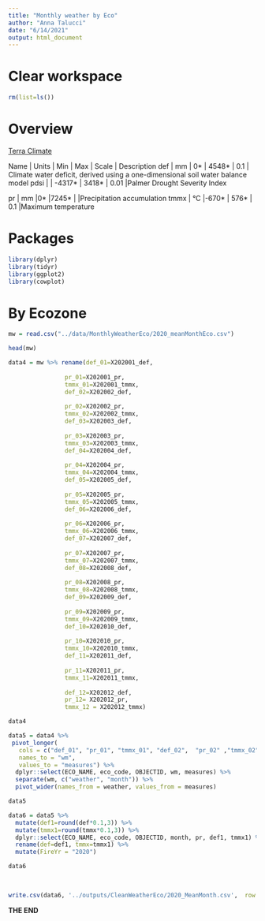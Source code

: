 ```yaml
---
title: "Monthly weather by Eco"
author: "Anna Talucci"
date: "6/14/2021"
output: html_document
---
```



# Clear workspace

```r
rm(list=ls()) 
```


# Overview
[Terra Climate](https://developers.google.com/earth-engine/datasets/catalog/IDAHO_EPSCOR_TERRACLIMATE#bands)

Name    |	Units   |	Min	  |  Max   |	Scale	    | Description
def	    |   mm	  |   0*  |  4548* |	0.1	      | Climate water deficit, derived using a one-dimensional soil water balance model
pdsi    |		       | -4317*	| 3418*	| 0.01	     |Palmer Drought Severity Index

pr      |	mm	    |0*	      |7245*	|	         |Precipitation accumulation
tmmx	 |  °C	    |-670*	  | 576*	| 0.1	     |Maximum temperature

# Packages


```r

library(dplyr)
library(tidyr)
library(ggplot2)
library(cowplot)

```



# By Ecozone

```r
mw = read.csv("../data/MonthlyWeatherEco/2020_meanMonthEco.csv") 
```




```r
head(mw)

```





```r
data4 = mw %>% rename(def_01=X202001_def, 
           
                pr_01=X202001_pr, 
                tmmx_01=X202001_tmmx, 
                def_02=X202002_def, 
           
                pr_02=X202002_pr, 
                tmmx_02=X202002_tmmx, 
                def_03=X202003_def, 
            
                pr_03=X202003_pr, 
                tmmx_03=X202003_tmmx,
                def_04=X202004_def, 
          
                pr_04=X202004_pr, 
                tmmx_04=X202004_tmmx,
                def_05=X202005_def, 
       
                pr_05=X202005_pr, 
                tmmx_05=X202005_tmmx,
                def_06=X202006_def, 
         
                pr_06=X202006_pr, 
                tmmx_06=X202006_tmmx,
                def_07=X202007_def, 
             
                pr_07=X202007_pr, 
                tmmx_07=X202007_tmmx,
                def_08=X202008_def, 
               
                pr_08=X202008_pr, 
                tmmx_08=X202008_tmmx,
                def_09=X202009_def, 
               
                pr_09=X202009_pr, 
                tmmx_09=X202009_tmmx,
                def_10=X202010_def, 
                 
                pr_10=X202010_pr, 
                tmmx_10=X202010_tmmx,
                def_11=X202011_def, 
                 
                pr_11=X202011_pr, 
                tmmx_11=X202011_tmmx,
                
                def_12=X202012_def,
                pr_12= X202012_pr,
                tmmx_12 = X202012_tmmx) 

data4
```

```r
data5 = data4 %>%
 pivot_longer(
   cols = c("def_01", "pr_01", "tmmx_01", "def_02",  "pr_02" ,"tmmx_02", "def_03",  "pr_03", "tmmx_03","def_04",  "pr_04", "tmmx_04", "def_05", "pr_05", "tmmx_05", "def_06", "pr_06",  "tmmx_06", "def_07", "pr_07", "tmmx_07", "def_08", "pr_08",  "tmmx_08", "def_09", "pr_09", "tmmx_09","def_10", "pr_10", "tmmx_10", "def_11",  "pr_11","tmmx_11", "def_12",  "pr_12","tmmx_12")  ,
   names_to = "wm",
   values_to = "measures") %>%
  dplyr::select(ECO_NAME, eco_code, OBJECTID, wm, measures) %>%
  separate(wm, c("weather", "month")) %>%
  pivot_wider(names_from = weather, values_from = measures)

data5
```

```r
data6 = data5 %>%
  mutate(def1=round(def*0.1,3)) %>%
  mutate(tmmx1=round(tmmx*0.1,3)) %>%
  dplyr::select(ECO_NAME, eco_code, OBJECTID, month, pr, def1, tmmx1) %>%
  rename(def=def1, tmmx=tmmx1) %>%
  mutate(FireYr = "2020")

data6
  
   
```


```r
write.csv(data6, '../outputs/CleanWeatherEco/2020_MeanMonth.csv',  row.names = FALSE)
```


**THE END**